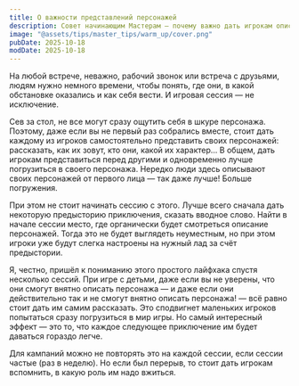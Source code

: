 ```yaml
---
title: О важности представлений персонажей
description: Совет начинающим Мастерам — почему важно дать игрокам описать своих героев
image: "@assets/tips/master_tips/warm_up/cover.png"
pubDate: 2025-10-18
modDate: 2025-10-18
---
```


На любой встрече, неважно, рабочий звонок или встреча с друзьями, людям нужно немного времени, чтобы понять, где они, в какой обстановке оказались и как себя вести. И игровая сессия — не исключение.

Сев за стол, не все могут сразу ощутить себя в шкуре персонажа. Поэтому, даже если вы не первый раз собрались вместе, стоит дать каждому из игроков самостоятельно представить своих персонажей: рассказать, как их зовут, кто они, какой их характер... В общем, дать игрокам представиться перед другими и одновременно лучше погрузиться в своего персонажа. Нередко люди здесь описывают своих персонажей от первого лица — так даже лучше! Больше погружения.

При этом не стоит начинать сессию с этого. Лучше всего сначала дать некоторую предысторию приключения, сказать вводное слово. Найти в начале сессии место, где органически будет смотреться описание персонажей. Тогда это не будет выглядеть неуместным, но при этом игроки уже будут слегка настроены на нужный лад за счёт предыстории.

Я, честно, пришёл к пониманию этого простого лайфхака спустя несколько сессий. При игре с детьми, даже если вы не уверены, что они смогут внятно описать персонажа — и даже если они действительно так и не смогут внятно описать персонажа! — всё равно стоит дать им самим рассказать. Это сподвигнет маленьких игроков попытаться сразу погрузиться в мир игры. Но самый интересный эффект — это то, что каждое следующее приключение им будет даваться гораздо легче.

<Notice type="note">Для кампаний можно не повторять это на каждой сессии, если сессии частые (раз в неделю). Но если был перерыв, то стоит дать игрокам вспомнить, в какую роль им надо вжиться.</Notice>

